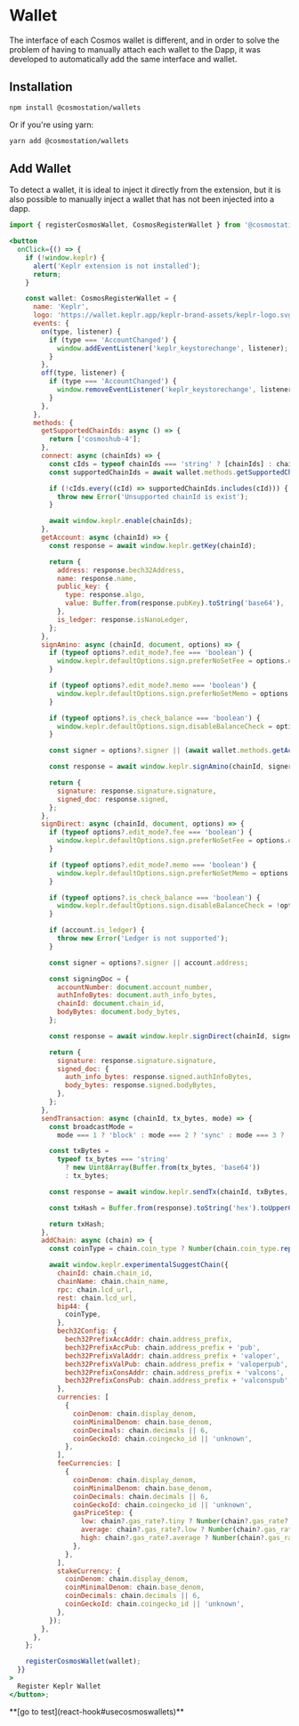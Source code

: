 
# Wallet

The interface of each Cosmos wallet is different, and in order to solve the problem of having to manually attach each wallet to the Dapp, it was developed to automatically add the same interface and wallet.

## Installation

```bash
npm install @cosmostation/wallets
```

Or if you're using yarn:

```bash
yarn add @cosmostation/wallets
```

## Add Wallet

To detect a wallet, it is ideal to inject it directly from the extension, but it is also possible to manually inject a wallet that has not been injected into a dapp.

```jsx
import { registerCosmosWallet, CosmosRegisterWallet } from '@cosmostation/wallets';

<button
  onClick={() => {
    if (!window.keplr) {
      alert('Keplr extension is not installed');
      return;
    }

    const wallet: CosmosRegisterWallet = {
      name: 'Keplr',
      logo: 'https://wallet.keplr.app/keplr-brand-assets/keplr-logo.svg',
      events: {
        on(type, listener) {
          if (type === 'AccountChanged') {
            window.addEventListener('keplr_keystorechange', listener);
          }
        },
        off(type, listener) {
          if (type === 'AccountChanged') {
            window.removeEventListener('keplr_keystorechange', listener);
          }
        },
      },
      methods: {
        getSupportedChainIds: async () => {
          return ['cosmoshub-4'];
        },
        connect: async (chainIds) => {
          const cIds = typeof chainIds === 'string' ? [chainIds] : chainIds;
          const supportedChainIds = await wallet.methods.getSupportedChainIds();

          if (!cIds.every((cId) => supportedChainIds.includes(cId))) {
            throw new Error('Unsupported chainId is exist');
          }

          await window.keplr.enable(chainIds);
        },
        getAccount: async (chainId) => {
          const response = await window.keplr.getKey(chainId);

          return {
            address: response.bech32Address,
            name: response.name,
            public_key: {
              type: response.algo,
              value: Buffer.from(response.pubKey).toString('base64'),
            },
            is_ledger: response.isNanoLedger,
          };
        },
        signAmino: async (chainId, document, options) => {
          if (typeof options?.edit_mode?.fee === 'boolean') {
            window.keplr.defaultOptions.sign.preferNoSetFee = options.edit_mode.fee;
          }

          if (typeof options?.edit_mode?.memo === 'boolean') {
            window.keplr.defaultOptions.sign.preferNoSetMemo = options.edit_mode.memo;
          }

          if (typeof options?.is_check_balance === 'boolean') {
            window.keplr.defaultOptions.sign.disableBalanceCheck = options.is_check_balance;
          }

          const signer = options?.signer || (await wallet.methods.getAccount(chainId)).address;

          const response = await window.keplr.signAmino(chainId, signer, document);

          return {
            signature: response.signature.signature,
            signed_doc: response.signed,
          };
        },
        signDirect: async (chainId, document, options) => {
          if (typeof options?.edit_mode?.fee === 'boolean') {
            window.keplr.defaultOptions.sign.preferNoSetFee = options.edit_mode.fee;
          }

          if (typeof options?.edit_mode?.memo === 'boolean') {
            window.keplr.defaultOptions.sign.preferNoSetMemo = options.edit_mode.memo;
          }

          if (typeof options?.is_check_balance === 'boolean') {
            window.keplr.defaultOptions.sign.disableBalanceCheck = !options.is_check_balance;
          }

          if (account.is_ledger) {
            throw new Error('Ledger is not supported');
          }

          const signer = options?.signer || account.address;

          const signingDoc = {
            accountNumber: document.account_number,
            authInfoBytes: document.auth_info_bytes,
            chainId: document.chain_id,
            bodyBytes: document.body_bytes,
          };

          const response = await window.keplr.signDirect(chainId, signer, signingDoc);

          return {
            signature: response.signature.signature,
            signed_doc: {
              auth_info_bytes: response.signed.authInfoBytes,
              body_bytes: response.signed.bodyBytes,
            },
          };
        },
        sendTransaction: async (chainId, tx_bytes, mode) => {
          const broadcastMode =
            mode === 1 ? 'block' : mode === 2 ? 'sync' : mode === 3 ? 'async' : 'sync';

          const txBytes =
            typeof tx_bytes === 'string'
              ? new Uint8Array(Buffer.from(tx_bytes, 'base64'))
              : tx_bytes;

          const response = await window.keplr.sendTx(chainId, txBytes, broadcastMode);

          const txHash = Buffer.from(response).toString('hex').toUpperCase();

          return txHash;
        },
        addChain: async (chain) => {
          const coinType = chain.coin_type ? Number(chain.coin_type.replaceAll("'", '')) : 118;

          await window.keplr.experimentalSuggestChain({
            chainId: chain.chain_id,
            chainName: chain.chain_name,
            rpc: chain.lcd_url,
            rest: chain.lcd_url,
            bip44: {
              coinType,
            },
            bech32Config: {
              bech32PrefixAccAddr: chain.address_prefix,
              bech32PrefixAccPub: chain.address_prefix + 'pub',
              bech32PrefixValAddr: chain.address_prefix + 'valoper',
              bech32PrefixValPub: chain.address_prefix + 'valoperpub',
              bech32PrefixConsAddr: chain.address_prefix + 'valcons',
              bech32PrefixConsPub: chain.address_prefix + 'valconspub',
            },
            currencies: [
              {
                coinDenom: chain.display_denom,
                coinMinimalDenom: chain.base_denom,
                coinDecimals: chain.decimals || 6,
                coinGeckoId: chain.coingecko_id || 'unknown',
              },
            ],
            feeCurrencies: [
              {
                coinDenom: chain.display_denom,
                coinMinimalDenom: chain.base_denom,
                coinDecimals: chain.decimals || 6,
                coinGeckoId: chain.coingecko_id || 'unknown',
                gasPriceStep: {
                  low: chain?.gas_rate?.tiny ? Number(chain?.gas_rate?.tiny) : 0.01,
                  average: chain?.gas_rate?.low ? Number(chain?.gas_rate?.low) : 0.025,
                  high: chain?.gas_rate?.average ? Number(chain?.gas_rate?.average) : 0.04,
                },
              },
            ],
            stakeCurrency: {
              coinDenom: chain.display_denom,
              coinMinimalDenom: chain.base_denom,
              coinDecimals: chain.decimals || 6,
              coinGeckoId: chain.coingecko_id || 'unknown',
            },
          });
        },
      },
    };

    registerCosmosWallet(wallet);
  }}
>
  Register Keplr Wallet
</button>;
```

<AddWallet />

<p style={{ textAlign: 'center' }}>**[go to test](react-hook#usecosmoswallets)**</p>
